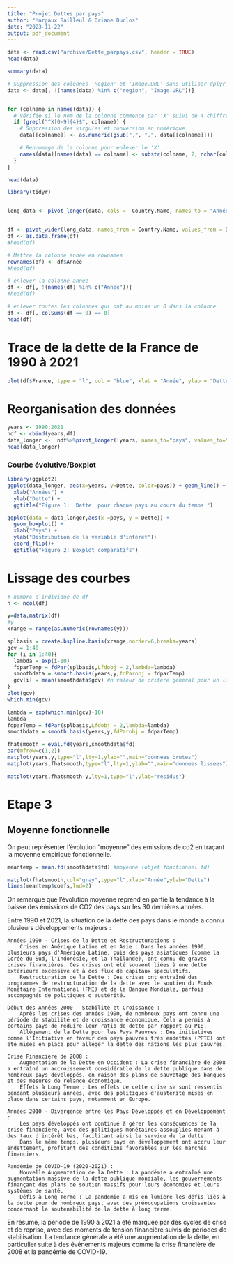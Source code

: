 ```yaml
---
title: "Projet Dettes par pays"
author: "Margaux Bailleul & Oriane Duclos"
date: "2023-11-22"
output: pdf_document
---
```


```r
data <- read.csv("archive/Dette_parpays.csv", header = TRUE)
head(data)
```

```r
summary(data)
```


```r
# Suppression des colonnes 'Region' et 'Image.URL' sans utiliser dplyr
data <- data[, !(names(data) %in% c("region", "Image.URL"))]


for (colname in names(data)) {
  # Vérifie si le nom de la colonne commence par 'X' suivi de 4 chiffres
  if (grepl("^X[0-9]{4}$", colname)) {
    # Suppression des virgules et conversion en numérique
    data[[colname]] <- as.numeric(gsub(",", ".", data[[colname]]))

    # Renommage de la colonne pour enlever le 'X'
    names(data)[names(data) == colname] <- substr(colname, 2, nchar(colname))
  }
}

head(data)
```


```r

library(tidyr)


long_data <- pivot_longer(data, cols = -Country.Name, names_to = "Année", values_to = "Dette")


df <- pivot_wider(long_data, names_from = Country.Name, values_from = Dette)
df <- as.data.frame(df)
#head(df)

# Mettre la colonne année en rownames
rownames(df) <- df$Année
#head(df)

# enlever la colonne année
df <- df[, !(names(df) %in% c("Année"))]
#head(df)

# enlever toutes les colonnes qui ont au moins un 0 dans la colonne
df <- df[, colSums(df == 0) == 0]
head(df)


```

# Trace de la dette de la France de 1990 à 2021

```r


plot(df$France, type = "l", col = "blue", xlab = "Année", ylab = "Dette", main = "Dette de la France")

```

# Reorganisation des données

```r
years <- 1990:2021
ndf <- cbind(years,df)
data_longer <-  ndf%>%pivot_longer(!years, names_to="pays", values_to="Dette")
head(data_longer)
```



### Courbe évolutive/Boxplot

```r
library(ggplot2)
ggplot(data_longer, aes(x=years, y=Dette, color=pays)) + geom_line() +  
  xlab("Années") +
  ylab("Dette") +
  ggtitle("Figure 1:  Dette  pour chaque pays au cours du temps ")
```

```r
ggplot(data = data_longer,aes(x =pays, y = Dette)) +
  geom_boxplot() +
  xlab("Pays") +
  ylab("Distribution de la variable d'intérêt")+
  coord_flip()+ 
  ggtitle("Figure 2: Boxplot comparatifs")
```

# Lissage des courbes 

```r
# nombre d'individue de df
n <- ncol(df)


```


```r
y=data.matrix(df)
#y
xrange = range(as.numeric(rownames(y)))
```


```r
splbasis = create.bspline.basis(xrange,norder=6,breaks=years)
gcv = 1:40
for (i in 1:40){
  lambda = exp(i-10)
  fdparTemp = fdPar(splbasis,Lfdobj = 2,lambda=lambda)
  smoothdata = smooth.basis(years,y,fdParobj = fdparTemp)
  gcv[i] = mean(smoothdata$gcv) #n valeur de critere general pour un lambda donnée soit la moyenne 
}
plot(gcv)
which.min(gcv)
```

```r
lambda = exp(which.min(gcv)-10)
lambda
fdparTemp = fdPar(splbasis,Lfdobj = 2,lambda=lambda)
smoothdata = smooth.basis(years,y,fdParobj = fdparTemp)
```

```r
fhatsmooth = eval.fd(years,smoothdata$fd)
par(mfrow=c(1,2))
matplot(years,y,type="l",lty=1,ylab="",main="donnees brutes")
matplot(years,fhatsmooth,type="l",lty=1,ylab="",main="donnees lissees")
```

```r
matplot(years,fhatsmooth-y,lty=1,type="l",ylab="residus")
```

# Etape 3 

## Moyenne fonctionnelle
 
On peut représenter l'évolution "moyenne" des emissions de co2 en traçant la moyenne empirique fonctionnelle.

```r
meantemp = mean.fd(smoothdata$fd) #moyenne (objet fonctionnel fd)
```


```r
matplot(fhatsmooth,col="gray",type="l",xlab="Année",ylab="Dette")
lines(meantemp$coefs,lwd=2)
```

On remarque que l'évolution moyenne reprend en partie la tendance à la baisse des émissions de CO2 des pays sur les 30 dernières années.

Entre 1990 et 2021, la situation de la dette des pays dans le monde a connu plusieurs développements majeurs :

    Années 1990 - Crises de la Dette et Restructurations :
        Crises en Amérique Latine et en Asie : Dans les années 1990, plusieurs pays d'Amérique Latine, puis des pays asiatiques (comme la Corée du Sud, l'Indonésie, et la Thaïlande), ont connu de graves crises financières. Ces crises ont été souvent liées à une dette extérieure excessive et à des flux de capitaux spéculatifs.
        Restructuration de la Dette : Ces crises ont entraîné des programmes de restructuration de la dette avec le soutien du Fonds Monétaire International (FMI) et de la Banque Mondiale, parfois accompagnés de politiques d'austérité.

    Début des Années 2000 - Stabilité et Croissance :
        Après les crises des années 1990, de nombreux pays ont connu une période de stabilité et de croissance économique. Cela a permis à certains pays de réduire leur ratio de dette par rapport au PIB.
        Allègement de la Dette pour les Pays Pauvres : Des initiatives comme l'Initiative en faveur des pays pauvres très endettés (PPTE) ont été mises en place pour alléger la dette des nations les plus pauvres.

    Crise Financière de 2008 :
        Augmentation de la Dette en Occident : La crise financière de 2008 a entraîné un accroissement considérable de la dette publique dans de nombreux pays développés, en raison des plans de sauvetage des banques et des mesures de relance économique.
        Effets à Long Terme : Les effets de cette crise se sont ressentis pendant plusieurs années, avec des politiques d'austérité mises en place dans certains pays, notamment en Europe.

    Années 2010 - Divergence entre les Pays Développés et en Développement :
        Les pays développés ont continué à gérer les conséquences de la crise financière, avec des politiques monétaires assouplies menant à des taux d'intérêt bas, facilitant ainsi le service de la dette.
        Dans le même temps, plusieurs pays en développement ont accru leur endettement, profitant des conditions favorables sur les marchés financiers.

    Pandémie de COVID-19 (2020-2021) :
        Nouvelle Augmentation de la Dette : La pandémie a entraîné une augmentation massive de la dette publique mondiale, les gouvernements finançant des plans de soutien massifs pour leurs économies et leurs systèmes de santé.
        Défis à Long Terme : La pandémie a mis en lumière les défis liés à la dette pour de nombreux pays, avec des préoccupations croissantes concernant la soutenabilité de la dette à long terme.

En résumé, la période de 1990 à 2021 a été marquée par des cycles de crise et de reprise, avec des moments de tension financière suivis de périodes de stabilisation. La tendance générale a été une augmentation de la dette, en particulier suite à des événements majeurs comme la crise financière de 2008 et la pandémie de COVID-19.


